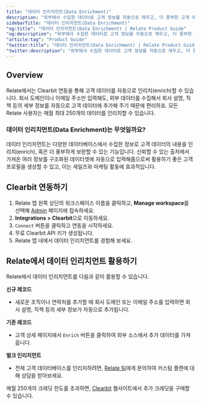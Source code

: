 ```yaml
---
title: "데이터 인리치먼트(Data Enrichment)"
description: "외부에서 수집한 데이터로 고객 정보를 자동으로 채우고, 더 풍부한 고객 데이터베이스를 만들어 보세요."
sidebarTitle: "데이터 인리치먼트(Data Enrichment)"
"og:title": "데이터 인리치먼트(Data Enrichment) | Relate Product Guide"
"og:description": "외부에서 수집한 데이터로 고객 정보를 자동으로 채우고, 더 풍부한 고객 데이터베이스를 만들어 보세요."
"article:tag": "Product Guide"
"twitter:title": "데이터 인리치먼트(Data Enrichment) | Relate Product Guide"
"twitter:description": "외부에서 수집한 데이터로 고객 정보를 자동으로 채우고, 더 풍부한 고객 데이터베이스를 만들어 보세요."
---
```


## Overview

Relate에서는 Clearbit 연동을 통해 고객 데이터를 자동으로 인리치(enrich)할 수 있습니다. 회사 도메인이나 이메일 주소만 입력해도, 외부 데이터를 수집해서 회사 설명, 직책 등의 세부 정보를 자동으로 고객 데이터에 추가해 주기 때문에 편리하죠. 모든 Relate 사용자는 매월 최대 250개의 데이터를 인리치할 수 있습니다.

### 데이터 인리치먼트(Data Enrichment)는 무엇일까요?

데이터 인리치먼트는 다양한 데이터베이스에서 수집한 정보로 고객 데이터의 내용을 인리치(enrich), 혹은 더 풍부하게 보완할 수 있는 기능입니다. 신뢰할 수 있는 출처에서 가져온 여러 정보를 구조화된 데이터셋에 자동으로 입력해줌으로써 활용하기 좋은 고객 프로필을 생성할 수 있고, 이는 세일즈와 마케팅 활동에 효과적입니다.

## Clearbit 연동하기

1. Relate 앱 왼쪽 상단의 워크스페이스 이름을 클릭하고, **Manage workspace**를 선택해 [Admin](https://admin.relate.so/) 페이지에 접속하세요.
2. **Integrations > Clearbit**으로 이동하세요.
3. `Connect` 버튼을 클릭하고 연동을 시작하세요.
4. 무료 Clearbit API 키가 생성됩니다.
5. Relate 앱 내에서 데이터 인리치먼트를 경험해 보세요.

## Relate에서 데이터 인리치먼트 활용하기

Relate에서 데이터 인리치먼트를 다음과 같이 활용할 수 있습니다.

**신규 레코드**
- 새로운 조직이나 연락처를 추가할 때 회사 도메인 또는 이메일 주소를 입력하면 회사 설명, 직책 등의 세부 정보가 자동으로 추가됩니다.

**기존 레코드**
- 고객 상세 페이지에서 `Enrich` 버튼을 클릭하여 외부 소스에서 추가 데이터를 가져옵니다.

**벌크 인리치먼트**
- 전체 고객 데이터베이스를 인리치하려면, [Relate 팀](https://www.relate.so/forms/ux3pixh54rin5yre)에게 문의하여 커스텀 플랜에 대해 상담을 받아보세요.


<Note>매월 250개의 크레딧 한도를 초과하면, [Clearbit](https://clearbit.com/) 웹사이트에서 추가 크레딧을 구매할 수 있습니다.</Note>